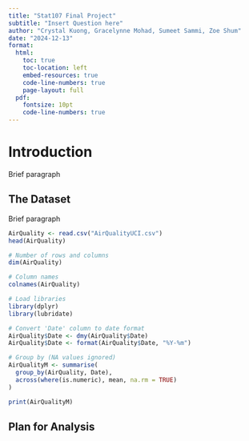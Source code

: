 ```yaml
---
title: "Stat107 Final Project"
subtitle: "Insert Question here"
author: "Crystal Kuong, Gracelynne Mohad, Sumeet Sammi, Zoe Shum"
date: "2024-12-13"
format:
  html:
    toc: true
    toc-location: left
    embed-resources: true
    code-line-numbers: true
    page-layout: full
  pdf:
    fontsize: 10pt
    code-line-numbers: true
---
```


# Introduction

Brief paragraph

## The Dataset

Brief paragraph

```r
AirQuality <- read.csv("AirQualityUCI.csv")
head(AirQuality)

# Number of rows and columns
dim(AirQuality)

# Column names
colnames(AirQuality)

# Load libraries
library(dplyr)
library(lubridate)

# Convert 'Date' column to date format
AirQuality$Date <- dmy(AirQuality$Date)
AirQuality$Date <- format(AirQuality$Date, "%Y-%m")

# Group by (NA values ignored)
AirQualityM <- summarise(
  group_by(AirQuality, Date),
  across(where(is.numeric), mean, na.rm = TRUE)
)

print(AirQualityM)
```

## Plan for Analysis

